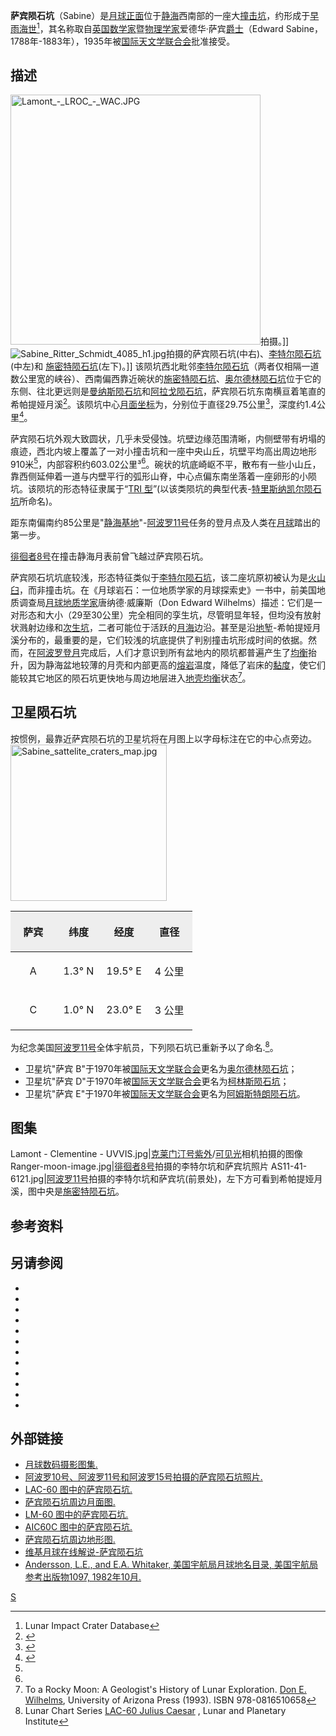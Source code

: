 {{lunar crater data |
 image=AS11-41-6121.jpg|240px|
 caption=萨宾陨石坑(中右)和[[李特尔陨石坑|李特尔陨石坑]](右侧)，''[[美国宇航局|美国宇航局]]照片''。|
 latitude=1.38|
 N_or_S=N|
 longitude=20.07|
 E_or_W=E|
 diameter=29.75公里|
 depth=1.4公里|
 colong=340|
 eponym=爱德华·萨宾}}
'''萨宾陨石坑'''（Sabine）是[[月球正面|月球正面]]位于[[静海|静海]]西南部的一座大[[撞击坑|撞击坑]]，约形成于[[早雨海世|早雨海世]]<ref name=LICD>Lunar Impact Crater Database</ref>，其名称取自[[英国|英国]][[数学家|数学家]]暨[[物理学家|物理学家]]爱德华·萨宾[[爵士|爵士]]（Edward Sabine，1788年-1883年），1935年被[[国际天文学联合会|国际天文学联合会]]批准接受。

==描述==
[[Image:Lamont_-_LROC_-_WAC.JPG|400px]]拍摄。]]
[[Image:Sabine_Ritter_Schmidt_4085_h1.jpg|thumb]]拍摄的萨宾陨石坑(中右)、[[李特尔陨石坑|李特尔陨石坑]](中左)和 [[施密特陨石坑|施密特陨石坑]](左下)。]]
该陨坑西北毗邻[[李特尔陨石坑|李特尔陨石坑]]（两者仅相隔一道数公里宽的峡谷）、西南偏西靠近碗状的[[施密特陨石坑|施密特陨石坑]]、[[艾德林环形山|奥尔德林陨石坑]]位于它的东侧、往北更远则是[[曼纳斯陨石坑|曼纳斯陨石坑]]和[[阿拉戈陨石坑|阿拉戈陨石坑]]，萨宾陨石坑东南横亘着笔直的希帕提娅月溪<ref>{{Cite web |url=http://planetarynames.wr.usgs.gov/images/Lunar/lac_60_lo.pdf |title=Crater Sabine on LAC-60 map. |accessdate=2016-09-10 |archive-date=2012-05-05 |archive-url=https://www.webcitation.org/67QndhdBR?url=http://planetarynames.wr.usgs.gov/images/Lunar/lac_60_lo.pdf |dead-url=no }}</ref>。该陨坑中心[[月面坐标|月面坐标]]为{{Coord|1.38|N|20.07|E|globe:Moon|nogoogle=1|noosm=1}}，分别位于直径29.75公里<ref name="IAU">{{Cite web |url=http://planetarynames.wr.usgs.gov/Feature/5258 |title=Directory of the International Astronomical Union |access-date=2016-09-10 |archive-date=2018-11-16 |archive-url=https://web.archive.org/web/20181116093039/https://planetarynames.wr.usgs.gov/Feature/5258 |dead-url=no }}</ref>，深度约1.4公里<ref>{{Cite web |url=http://fisherka.csolutionshosting.net/astronote/plan/craterdepth/html/CraterDepthFeatureNameWestfall.html |title=John E. Westfall's Atlas of the Lunar Terminator, Cambridge Univ. Press (2000) |accessdate=2016-09-10 |archive-date=2014-12-18 |archive-url=https://archive.today/20141218234310/http://fisherka.csolutionshosting.net/astronote/plan/craterdepth/html/CraterDepthFeatureNameWestfall.html |dead-url=yes }}</ref>。

萨宾陨石坑外观大致圆状，几乎未受侵蚀。坑壁边缘范围清晰，内侧壁带有坍塌的痕迹，西北内坡上覆盖了一对小撞击坑和一座中央山丘，坑壁平均高出周边地形910米<ref name="LICD"/>，内部容积约603.02公里³<ref name="LICD"/>。碗状的坑底崎岖不平，散布有一些小山丘，靠西侧延伸着一道与内壁平行的弧形山脊，中心点偏东南坐落着一座卵形的小陨坑。该陨坑的形态特征隶属于“[[月球陨石坑#陨石坑分类|TRI 型]]”(以该类陨坑的典型代表-[[特里斯纳凯尔陨石坑|特里斯纳凯尔陨石坑]]所命名)。

距东南偏南约85公里是"[[静海基地|静海基地]]"-[[阿波罗11号|阿波罗11号]]任务的登月点及人类在[[月球|月球]]踏出的第一步。

[[徘徊者8号|徘徊者8号]]在撞击静海月表前曾飞越过萨宾陨石坑。

萨宾陨石坑坑底较浅，形态特征类似于[[李特尔陨石坑|李特尔陨石坑]]，该二座坑原初被认为是[[破火山口|火山臼]]，而非撞击坑。在《月球岩石：一位地质学家的月球探索史》一书中，前美国地质调查局[[月球|月球]][[地质学家|地质学家]]唐纳德·威廉斯（Don Edward Wilhelms）描述：它们是一对形态和大小（29至30公里）完全相同的孪生坑，尽管明显年轻，但均没有放射状溅射边缘和[[次级撞击坑|次生坑]]，二者可能位于活跃的[[月海|月海]]边沿。甚至是沿[[地堑|地堑]]-希帕提娅月溪分布的，最重要的是，它们较浅的坑底提供了判别撞击坑形成时间的依据。然而，在[[阿波罗计划|阿波罗登月]]完成后，人们才意识到所有盆地内的陨坑都普遍产生了[[地壳均衡|均衡]]抬升，因为静海盆地较薄的月壳和内部更高的[[熔岩|熔岩]]温度，降低了岩床的[[黏度|黏度]]，使它们能较其它地区的陨石坑更快地与周边地层进入[[地壳均衡|地壳均衡]]状态<ref>To a Rocky Moon: A Geologist's History of Lunar Exploration.  [[Donald_Wilhelms|Don E. Wilhelms]], University of Arizona Press (1993). ISBN 978-0816510658</ref>。

==卫星陨石坑==
按惯例，最靠近萨宾陨石坑的卫星坑将在月图上以字母标注在它的中心点旁边。
[[Image:Sabine_sattelite_craters_map.jpg|250px]]

{| class="wikitable"
!width="25%" style="background:#eeeeee;" |萨宾
!width="25%" style="background:#eeeeee;" |纬度
!width="25%" style="background:#eeeeee;" |经度 
!width="25%" style="background:#eeeeee;" |直径
|-
|align="center"|A
|align="center"|1.3° N
|align="center"|19.5° E
|align="center"|4 公里
|-
|align="center"|C
|align="center"|1.0° N
|align="center"|23.0° E
|align="center"|3 公里
|}{{clear}}

为纪念美国[[阿波罗11号|阿波罗11号]]全体宇航员，下列陨石坑已重新予以了命名.<ref>Lunar Chart Series [http://www.lpi.usra.edu/resources/mapcatalog/LAC/lac60/ LAC-60 Julius Caesar] {{Wayback|url=http://www.lpi.usra.edu/resources/mapcatalog/LAC/lac60/ |date=20160303220727 }}, Lunar and Planetary Institute</ref>。
* 卫星坑"萨宾 B"于1970年被[[国际天文学联合会|国际天文学联合会]]更名为[[艾德林环形山|奥尔德林陨石坑]]；
* 卫星坑"萨宾 D"于1970年被[[国际天文学联合会|国际天文学联合会]]更名为[[柯林斯环形山|柯林斯陨石坑]]；
* 卫星坑"萨宾 E"于1970年被[[国际天文学联合会|国际天文学联合会]]更名为[[阿姆斯特朗环形山|阿姆斯特朗陨石坑]]。

==图集==
<gallery>
Lamont - Clementine - UVVIS.jpg|[[克莱门汀号|克莱门汀号]][[紫外线|紫外]]/[[可见光|可见光]]相机拍摄的图像
Ranger-moon-image.jpg|[[徘徊者8号|徘徊者8号]]拍摄的李特尔坑和萨宾坑照片
AS11-41-6121.jpg|[[阿波罗11号|阿波罗11号]]拍摄的李特尔坑和萨宾坑(前景处)，左下方可看到希帕提娅月溪，图中央是[[施密特陨石坑|施密特陨石坑]]。
</gallery>

==参考资料==
{{Reflist}}

==另请参阅==
{{refbegin}}
* {{cite book
  | last1 = Andersson
  | first1 = L. E.
  | last2 = Whitaker
  | first2 = E. A.
  | authorlink2 = Ewen Whitaker
  | date = 1982
  | title = [[NASA|NASA]] Catalogue of Lunar Nomenclature
  | publisher = NASA RP-1097
  | ref = harv
  }}
* {{cite web
  | last = Blue
  | first = Jennifer
  | date = July 25, 2007
  | title = Gazetteer of Planetary Nomenclature
  | publisher = [[United_States_Geological_Survey|USGS]]
  | url = http://planetarynames.wr.usgs.gov/
  | accessdate = 2007-08-05
  | ref = harv
  | archive-date = 2019-12-05
  | archive-url = https://web.archive.org/web/20191205162958/https://planetarynames.wr.usgs.gov/
  | dead-url = no
  }}
* {{cite book
  | last1 = Bussey
  | first1 = B.
  | authorlink1 = Ben Bussey
  | last2 = Spudis
  | first2 = P.
  | authorlink2 = Paul Spudis
  | date = 2004
  | title = The Clementine Atlas of the Moon
  | publisher = Cambridge University Press
  | location = New York
  | isbn = 978-0-521-81528-4
  | ref = harv
  }}
* {{cite book
  | last1 = Cocks
  | first1 = Elijah E.
  | last2 = Cocks
  | first2 = Josiah C.
  | date = 1995
  | title = Who's Who on the Moon: A Biographical Dictionary of Lunar Nomenclature
  | url = https://archive.org/details/isbn_9780936389271
  | publisher = Tudor Publishers
  | isbn = 978-0-936389-27-1
  | ref = harv
  }}
* {{cite web
  | last = McDowell
  | first = Jonathan
  | date = July 15, 2007
  | url = http://host.planet4589.org/astro/lunar/
  | title = Lunar Nomenclature
  | publisher = Jonathan's Space Report
  | accessdate = 2007-10-24
  | ref = harv
  | archive-date = 2019-06-21
  | archive-url = https://web.archive.org/web/20190621012337/http://host.planet4589.org/astro/lunar/
  | dead-url = no
  }}
* {{cite journal| last1 = Menzel| first1 = D. H.| last2 = Minnaert| first2 = M.| last3 = Levin| first3 = B.| last4 = Dollfus| first4 = A.| last5 = Bell| first5 = B.| title = Report on Lunar Nomenclature by the Working Group of Commission 17 of the IAU| doi = 10.1007/BF00171763| journal = Space Science Reviews| volume = 12| issue = 2| pages = 136–186| date = 1971| bibcode = 1971SSRv...12..136M| ref = harv}}
* {{cite book
  | first = Patrick
  | last = Moore
  | authorlink = Patrick Moore
  | date = 2001
  | title = On the Moon
  | url = https://archive.org/details/patrickmooreonmo00patr
  | publisher = Sterling Publishing Co.
  | isbn = 978-0-304-35469-6
  | ref = harv
  }}
* {{cite book
  | first = Fred W.
  | last = Price
  | date = 1988
  | title = The Moon Observer's Handbook
  | publisher = Cambridge University Press
  | isbn = 978-0-521-33500-3
  | ref = harv
  }}
* {{cite book
  | last = Rükl
  | first = Antonín
  | authorlink = Antonín Rükl
  | date = 1990
  | title = Atlas of the Moon
  | publisher = Kalmbach Books
  | isbn = 978-0-913135-17-4
  | ref = harv
  }}
* {{cite book
  | last = Webb
  | first = Rev. T. W.
  | authorlink = Thomas William Webb
  | date = 1962
  | title = Celestial Objects for Common Telescopes
  | url = https://archive.org/details/celestialobjects00webb
  | edition = 6th revised
  | publisher = Dover
  | isbn = 978-0-486-20917-3
  | ref = harv
  }}
* {{cite book
  | first = Ewen A.
  | last = Whitaker
  | authorlink = Ewen Whitaker
  | date = 1999
  | title = Mapping and Naming the Moon
  | publisher = Cambridge University Press
  | isbn = 978-0-521-62248-6
  | ref = harv
  }}
* {{cite book
  | first = Peter T.
  | last = Wlasuk
  | date = 2000
  | title = Observing the Moon
  | publisher = Springer
  | isbn = 978-1-85233-193-1
  | ref = harv
 }}
{{refend}}

==外部链接==
*[http://www.lpi.usra.edu/resources/lunar_orbiter/bin/srch_nam.shtml?Sabine%7C0 月球数码摄影图集.] {{Wayback|url=http://www.lpi.usra.edu/resources/lunar_orbiter/bin/srch_nam.shtml?Sabine%7C0 |date=20201127015216 }}
*[http://www.lpi.usra.edu/resources/apollo/search/feature/?feature=Sabine 阿波罗10号、阿波罗11号和阿波罗15号拍摄的萨宾陨石坑照片.] {{Wayback|url=http://www.lpi.usra.edu/resources/apollo/search/feature/?feature=Sabine |date=20201127020131 }}
*[http://www.lpi.usra.edu/resources/mapcatalog/LAC/lac60/ LAC-60 图中的萨宾陨石坑.] {{Wayback|url=http://www.lpi.usra.edu/resources/mapcatalog/LAC/lac60/ |date=20160303220727 }}
*[http://www.lpi.usra.edu/resources/mapcatalog/usgs/I510/ 萨宾陨石坑周边月面图.] {{Wayback|url=http://www.lpi.usra.edu/resources/mapcatalog/usgs/I510/ |date=20160304084756 }}
*[http://www.lpi.usra.edu/resources/mapcatalog/LM/lm60/ LM-60 图中的萨宾陨石坑.] {{Wayback|url=http://www.lpi.usra.edu/resources/mapcatalog/LM/lm60/ |date=20170428044342 }}
*[http://www.lpi.usra.edu/resources/mapcatalog/AIC/AIC60C/ AIC60C 图中的萨宾陨石坑.] {{Wayback|url=http://www.lpi.usra.edu/resources/mapcatalog/AIC/AIC60C/ |date=20160903175019 }}
*[http://www.lpi.usra.edu/resources/mapcatalog/usgs/I594/ 萨宾陨石坑周边地形图.] {{Wayback|url=http://www.lpi.usra.edu/resources/mapcatalog/usgs/I594/ |date=20201127013607 }}
*[http://the-moon.wikispaces.com/Sabine 维基月球在线解说-萨宾陨石坑] {{Wayback|url=http://the-moon.wikispaces.com/Sabine |date=20180530175217 }}
*[http://planet4589.org/astro/lunar/RP-1097.pdf Andersson, L.E., and E.A. Whitaker, 美国宇航局月球地名目录, 美国宇航局参考出版物1097, 1982年10月.] {{Wayback|url=http://planet4589.org/astro/lunar/RP-1097.pdf |date=20141006125838 }}

[[Category:月球环形山|S]]
{{月球環形山 (R-S)}}